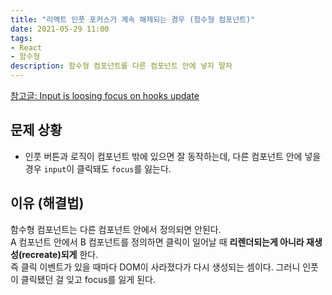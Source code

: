 ```yaml
---
title: "리액트 인풋 포커스가 계속 해제되는 경우 (함수형 컴포넌트)"
date: 2021-05-29 11:00
tags:
- React
- 함수형
description: 함수형 컴포넌트를 다른 컴포넌트 안에 넣지 말자
---
```


[참고글: Input is loosing focus on hooks update](https://stackoverflow.com/questions/56758864/input-is-loosing-focus-on-hooks-update)

## 문제 상황
- 인풋 버튼과 로직이 컴포넌트 밖에 있으면 잘 동작하는데, 
다른 컴포넌트 안에 넣을 경우 `input`이 클릭돼도 `focus`를 잃는다.

## 이유 (해결법)
함수형 컴포넌트는 다른 컴포넌트 안에서 정의되면 안된다.  
A 컴포넌트 안에서 B 컴포넌트를 정의하면 클릭이 일어날 때 **리렌더되는게 아니라 재생성(recreate)되게** 한다.   
즉 클릭 이벤트가 있을 때마다 DOM이 사라졌다가 다시 생성되는 셈이다.
그러니 인풋이 클릭됐던 걸 잊고 focus를 잃게 된다.
